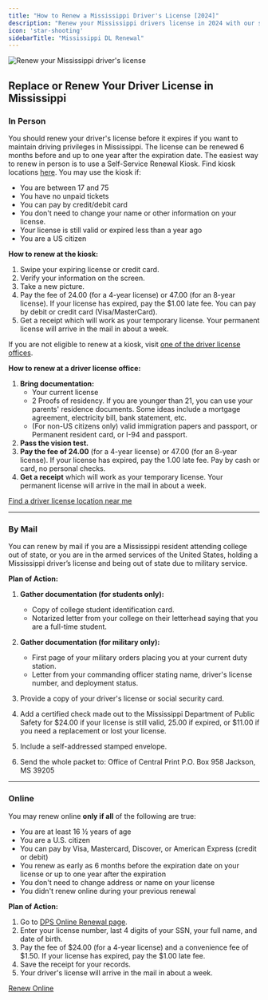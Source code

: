 ```yaml
---
title: "How to Renew a Mississippi Driver's License [2024]"
description: "Renew your Mississippi drivers license in 2024 with our simple, step-by-step guide. Find all the necessary requirements, forms, fees, and online renewal options to ensure a hassle-free experience. Stay legal and avoid fines - start your renewal process now!"
icon: 'star-shooting'
sidebarTitle: "Mississippi DL Renewal"
---
```

![Renew your Mississippi driver's license](https://driving-tests.org/wp-content/uploads/2024/07/renew-mississippi-drivers-license.jpg)
## Replace or Renew Your Driver License in Mississippi

### In Person

You should renew your driver's license before it expires if you want to maintain driving privileges in Mississippi. The license can be renewed 6 months before and up to one year after the expiration date. The easiest way to renew in person is to use a Self-Service Renewal Kiosk. Find kiosk locations [here](https://www.dps.state.ms.us/driver-services/new-drivers-license/license-renewal-kiosk-locations/). You may use the kiosk if:
- You are between 17 and 75
- You have no unpaid tickets
- You can pay by credit/debit card
- You don't need to change your name or other information on your license.
- Your license is still valid or expired less than a year ago
- You are a US citizen

**How to renew at the kiosk:**
1. Swipe your expiring license or credit card.
2. Verify your information on the screen.
3. Take a new picture.
4. Pay the fee of 24.00 (for a 4-year license) or 47.00 (for an 8-year license). If your license has expired, pay the $1.00 late fee. You can pay by debit or credit card (Visa/MasterCard).
5. Get a receipt which will work as your temporary license. Your permanent license will arrive in the mail in about a week.

If you are not eligible to renew at a kiosk, visit [one of the driver license offices](http://www.driverservicebureau.dps.ms.gov/Drivers/Driver_License_Locations).

**How to renew at a driver license office:**
1. **Bring documentation:**
   - Your current license
   - 2 Proofs of residency. If you are younger than 21, you can use your parents' residence documents. Some ideas include a mortgage agreement, electricity bill, bank statement, etc.
   - (For non-US citizens only) valid immigration papers and passport, or Permanent resident card, or I-94 and passport.
2. **Pass the vision test.**
3. **Pay the fee of 24.00** (for a 4-year license) or 47.00 (for an 8-year license). If your license has expired, pay the 1.00 late fee. Pay by cash or card, no personal checks.
4. **Get a receipt** which will work as your temporary license. Your permanent license will arrive in the mail in about a week.

[Find a driver license location near me](http://www.driverservicebureau.dps.ms.gov/Drivers/Driver_License_Locations)

---

### By Mail

You can renew by mail if you are a Mississippi resident attending college out of state, or you are in the armed services of the United States, holding a Mississippi driver’s license and being out of state due to military service.

**Plan of Action:**
1. **Gather documentation (for students only):**
   - Copy of college student identification card.
   - Notarized letter from your college on their letterhead saying that you are a full-time student.

2. **Gather documentation (for military only):**
   - First page of your military orders placing you at your current duty station.
   - Letter from your commanding officer stating name, driver's license number, and deployment status.
 
3. Provide a copy of your driver's license or social security card.
4. Add a certified check made out to the Mississippi Department of Public Safety for $24.00 if your license is still valid, 25.00 if expired, or $11.00 if you need a replacement or lost your license.
5. Include a self-addressed stamped envelope.
6. Send the whole packet to:
Office of Central Print P.O. Box 958 Jackson, MS 39205


---

### Online

You may renew online **only if all** of the following are true:
- You are at least 16 ½ years of age
- You are a U.S. citizen
- You can pay by Visa, Mastercard, Discover, or American Express (credit or debit)
- You renew as early as 6 months before the expiration date on your license or up to one year after the expiration
- You don't need to change address or name on your license
- You didn't renew online during your previous renewal

**Plan of Action:**
1. Go to [DPS Online Renewal page](https://www.ms.gov/dps/license_renewal/License).
2. Enter your license number, last 4 digits of your SSN, your full name, and date of birth.
3. Pay the fee of $24.00 (for a 4-year license) and a convenience fee of $1.50. If your license has expired, pay the $1.00 late fee.
4. Save the receipt for your records.
5. Your driver's license will arrive in the mail in about a week.

[Renew Online](https://www.ms.gov/dps/license_renewal/License)

<Snippet file="renewal-state-block.mdx" />